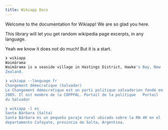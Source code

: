 ```yaml
---
title: Wikiapp Docs
---
```


Welcome to the documentation for Wikiapp! We are so glad you here.

This library will let you get random wikipedia page excerpts, in any language.

Yeah we know it does not do much! But it is a start.

```bash
❯ wikiapp
Waimārama
Waimārama is a seaside village in Hastings District, Hawke's Bay, New
Zealand.

❯ wikiapp --language fr
Changement démocratique (Salvador)
Le Changement démocratique est un parti politique salvadorien fondé en
2005. Il est membre de la COPPPAL. Portail de la politique   Portail
du Salvador

❯ wikiapp -l es
Santa Bárbara (Salta)
Santa Bárbara es un pequeño paraje rural ubicado sobre la RN 40 en el
departamento Cafayate, provincia de Salta, Argentina.

```
